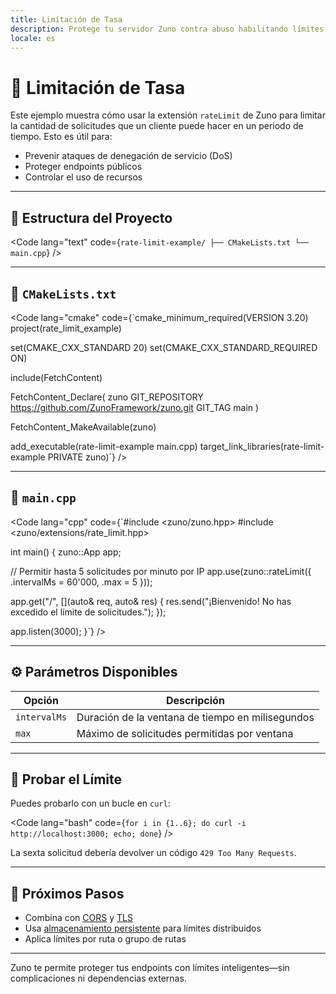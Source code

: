 ```yaml
---
title: Limitación de Tasa
description: Protege tu servidor Zuno contra abuso habilitando límites de solicitudes por IP.
locale: es
---
```


# 🚦 Limitación de Tasa

Este ejemplo muestra cómo usar la extensión `rateLimit` de Zuno para limitar la cantidad de solicitudes que un cliente puede hacer en un periodo de tiempo. Esto es útil para:

- Prevenir ataques de denegación de servicio (DoS)
- Proteger endpoints públicos
- Controlar el uso de recursos

---

## 🧱 Estructura del Proyecto

<Code
  lang="text"
  code={`rate-limit-example/
├── CMakeLists.txt
└── main.cpp`}
/>

---

## 📄 `CMakeLists.txt`

<Code
  lang="cmake"
  code={`cmake_minimum_required(VERSION 3.20)
project(rate_limit_example)

set(CMAKE_CXX_STANDARD 20)
set(CMAKE_CXX_STANDARD_REQUIRED ON)

include(FetchContent)

FetchContent_Declare(
  zuno
  GIT_REPOSITORY https://github.com/ZunoFramework/zuno.git
  GIT_TAG        main
)

FetchContent_MakeAvailable(zuno)

add_executable(rate-limit-example main.cpp)
target_link_libraries(rate-limit-example PRIVATE zuno)`}
/>

---

## 📄 `main.cpp`

<Code
  lang="cpp"
  code={`#include <zuno/zuno.hpp>
#include <zuno/extensions/rate_limit.hpp>

int main() {
  zuno::App app;

  // Permitir hasta 5 solicitudes por minuto por IP
  app.use(zuno::rateLimit({
    .intervalMs = 60'000,
    .max = 5
  }));

  app.get("/", [](auto& req, auto& res) {
    res.send("¡Bienvenido! No has excedido el límite de solicitudes.");
  });

  app.listen(3000);
}`}
/>

---

## ⚙️ Parámetros Disponibles

| Opción     | Descripción                                      |
|------------|--------------------------------------------------|
| `intervalMs` | Duración de la ventana de tiempo en milisegundos |
| `max`      | Máximo de solicitudes permitidas por ventana     |

---

## 🧪 Probar el Límite

Puedes probarlo con un bucle en `curl`:

<Code
  lang="bash"
  code={`for i in {1..6}; do curl -i http://localhost:3000; echo; done`}
/>

La sexta solicitud debería devolver un código `429 Too Many Requests`.

---

## 🧭 Próximos Pasos

- Combina con [CORS](/es/extensions/cors) y [TLS](/es/guide/tls-security)
- Usa [almacenamiento persistente](/es/guide/stateful-extensions) para límites distribuidos
- Aplica límites por ruta o grupo de rutas

---

Zuno te permite proteger tus endpoints con límites inteligentes—sin complicaciones ni dependencias externas.
